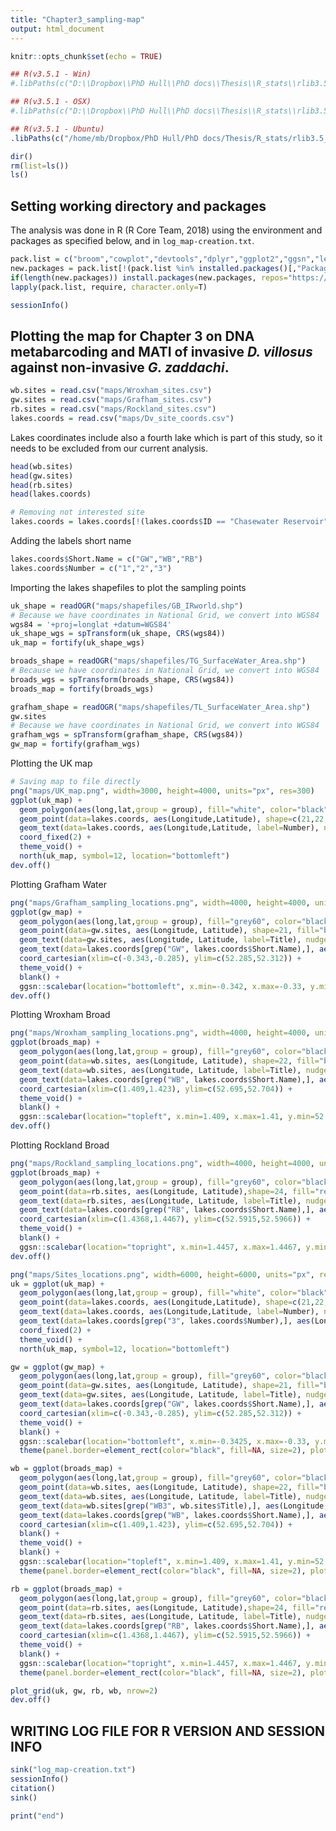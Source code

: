 ```yaml
---
title: "Chapter3_sampling-map"
output: html_document
---
```


```r
knitr::opts_chunk$set(echo = TRUE)
```

```r
## R(v3.5.1 - Win)
#.libPaths(c("D:\\Dropbox\\PhD Hull\\PhD docs\\Thesis\\R_stats\\rlib3.5_win", .libPaths("D:\\Dropbox\\PhD Hull\\PhD docs\\Thesis\\R_stats\\rlib3.5_win")))

## R(v3.5.1 - OSX)
#.libPaths(c("D:\\Dropbox\\PhD Hull\\PhD docs\\Thesis\\R_stats\\rlib3.5_osx", .libPaths("D:\\Dropbox\\PhD Hull\\PhD docs\\Thesis\\R_stats\\rlib3.5_osx")))

## R(v3.5.1 - Ubuntu)
.libPaths(c("/home/mb/Dropbox/PhD Hull/PhD docs/Thesis/R_stats/rlib3.5_unix", .libPaths("/home/mb/Dropbox/PhD Hull/PhD docs/Thesis/R_stats/rlib3.5_unix")))
```

```r
dir()
rm(list=ls())
ls()
```

## Setting working directory and packages

The analysis was done in R (R Core Team, 2018) using the environment and packages as specified below, and in `log_map-creation.txt`.

```r
pack.list = c("broom","cowplot","devtools","dplyr","ggplot2","ggsn","leaflet","maps","maptools","mapview","raster","RColorBrewer","rgdal","rgeos","rworldmap","tmap")
new.packages = pack.list[!(pack.list %in% installed.packages()[,"Package"])]
if(length(new.packages)) install.packages(new.packages, repos="https://cran.rstudio.com")
lapply(pack.list, require, character.only=T)
```

```r
sessionInfo()
```

## Plotting the map for Chapter 3 on DNA metabarcoding and MATI of invasive _D. villosus_ against non-invasive _G. zaddachi_.

```r
wb.sites = read.csv("maps/Wroxham_sites.csv")
gw.sites = read.csv("maps/Grafham_sites.csv")
rb.sites = read.csv("maps/Rockland_sites.csv")
lakes.coords = read.csv("maps/Dv_site_coords.csv")
```


Lakes coordinates include also a fourth lake which is part of this study, so it needs to be excluded from our current analysis.

```r
head(wb.sites)
head(gw.sites)
head(rb.sites)
head(lakes.coords)

# Removing not interested site
lakes.coords = lakes.coords[!(lakes.coords$ID == "Chasewater Reservoir"),]
```

Adding the labels short name

```r
lakes.coords$Short.Name = c("GW","WB","RB")
lakes.coords$Number = c("1","2","3")
```

Importing the lakes shapefiles to plot the sampling points

```r
uk_shape = readOGR("maps/shapefiles/GB_IRworld.shp")
# Because we have coordinates in National Grid, we convert into WGS84
wgs84 = '+proj=longlat +datum=WGS84'
uk_shape_wgs = spTransform(uk_shape, CRS(wgs84))
uk_map = fortify(uk_shape_wgs)

broads_shape = readOGR("maps/shapefiles/TG_SurfaceWater_Area.shp")
# Because we have coordinates in National Grid, we convert into WGS84
broads_wgs = spTransform(broads_shape, CRS(wgs84))
broads_map = fortify(broads_wgs)

grafham_shape = readOGR("maps/shapefiles/TL_SurfaceWater_Area.shp")
gw.sites
# Because we have coordinates in National Grid, we convert into WGS84
grafham_wgs = spTransform(grafham_shape, CRS(wgs84))
gw_map = fortify(grafham_wgs)
```

Plotting the UK map

```r
# Saving map to file directly
png("maps/UK_map.png", width=3000, height=4000, units="px", res=300)
ggplot(uk_map) +
  geom_polygon(aes(long,lat,group = group), fill="white", color="black") +
  geom_point(data=lakes.coords, aes(Longitude,Latitude), shape=c(21,22,24), fill=c("black","blue","red"), cex=3) +
  geom_text(data=lakes.coords, aes(Longitude,Latitude, label=Number), nudge_x=-0.3, cex=6) +
  coord_fixed(2) +
  theme_void() +
  north(uk_map, symbol=12, location="bottomleft")
dev.off()
```

Plotting Grafham Water

```r
png("maps/Grafham_sampling_locations.png", width=4000, height=4000, units="px", res=300)
ggplot(gw_map) +
  geom_polygon(aes(long,lat,group = group), fill="grey60", color="black") +
  geom_point(data=gw.sites, aes(Longitude, Latitude), shape=21, fill="black", cex=4) +
  geom_text(data=gw.sites, aes(Longitude, Latitude, label=Title), nudge_x=0.001, nudge_y=0.0008, cex=7, angle=45, check_overlap=T) +
  geom_text(data=lakes.coords[grep("GW", lakes.coords$Short.Name),], aes(Longitude,Latitude, label=paste(lakes.coords[grep("GW", lakes.coords$Short.Name),"Number"],"\n",lakes.coords[grep("GW", lakes.coords$Short.Name),"ID"])), color="black", cex=15) +
  coord_cartesian(xlim=c(-0.343,-0.285), ylim=c(52.285,52.312)) +
  theme_void() +
  blank() +
  ggsn::scalebar(location="bottomleft", x.min=-0.342, x.max=-0.33, y.min=52.287, y.max=52.289, dist=600, dist_unit="m", st.dist=0.2, height=0.25, transform=T)
dev.off()
```

Plotting Wroxham Broad

```r
png("maps/Wroxham_sampling_locations.png", width=4000, height=4000, units="px", res=300)
ggplot(broads_map) +
  geom_polygon(aes(long,lat,group = group), fill="grey60", color="black") +
  geom_point(data=wb.sites, aes(Longitude, Latitude), shape=22, fill="blue", cex=4) +
  geom_text(data=wb.sites, aes(Longitude, Latitude, label=Title), nudge_x=0.0003, nudge_y=-0.0002, cex=7, angle=-45, check_overlap=T) +
  geom_text(data=lakes.coords[grep("WB", lakes.coords$Short.Name),], aes(Longitude,Latitude, label=paste(lakes.coords[grep("WB", lakes.coords$Short.Name),"Number"],"\n",lakes.coords[grep("WB", lakes.coords$Short.Name),"ID"])), color="black", cex=15) +
  coord_cartesian(xlim=c(1.409,1.423), ylim=c(52.695,52.704)) +
  theme_void() +
  blank() +
  ggsn::scalebar(location="topleft", x.min=1.409, x.max=1.41, y.min=52.701, y.max=52.7039, dist=200, dist_unit="m", st.dist=0.05, height=0.05, transform=T)
dev.off()
```

Plotting Rockland Broad

```r
png("maps/Rockland_sampling_locations.png", width=4000, height=4000, units="px", res=300)
ggplot(broads_map) +
  geom_polygon(aes(long,lat,group = group), fill="grey60", color="black") +
  geom_point(data=rb.sites, aes(Longitude, Latitude),shape=24, fill="red", cex=4) +
  geom_text(data=rb.sites, aes(Longitude, Latitude, label=Title), nudge_x=-0.00025, nudge_y=-0.0001, cex=6, angle=45, check_overlap=T) +
  geom_text(data=lakes.coords[grep("RB", lakes.coords$Short.Name),], aes(Longitude,Latitude, label=paste(lakes.coords[grep("RB", lakes.coords$Short.Name),"Number"],"\n",lakes.coords[grep("RB", lakes.coords$Short.Name),"ID"])), color="black", cex=15) +
  coord_cartesian(xlim=c(1.4368,1.4467), ylim=c(52.5915,52.5966)) +
  theme_void() +
  blank() +
  ggsn::scalebar(location="topright", x.min=1.4457, x.max=1.4467, y.min=52.5960, y.max=52.5966, dist=100, dist_unit="m", st.dist=0.1, height=0.1, transform=T)
dev.off()
```

```r
png("maps/Sites_locations.png", width=6000, height=6000, units="px", res=300)
uk = ggplot(uk_map) +
  geom_polygon(aes(long,lat,group = group), fill="white", color="black") +
  geom_point(data=lakes.coords, aes(Longitude,Latitude), shape=c(21,22,24), fill=c("black","blue","red"), cex=6) +
  geom_text(data=lakes.coords, aes(Longitude,Latitude, label=Number), nudge_x=-0.6, nudge_y=0.2, cex=8, check_overlap=T) +
  geom_text(data=lakes.coords[grep("3", lakes.coords$Number),], aes(Longitude,Latitude, label=Number), nudge_x=0.6, nudge_y=-0.2, cex=8, check_overlap=T) +
  coord_fixed(2) +
  theme_void() +
  north(uk_map, symbol=12, location="bottomleft")

gw = ggplot(gw_map) +
  geom_polygon(aes(long,lat,group = group), fill="grey60", color="black") +
  geom_point(data=gw.sites, aes(Longitude, Latitude), shape=21, fill="black", cex=7) +
  geom_text(data=gw.sites, aes(Longitude, Latitude, label=Title), nudge_x=0.003, nudge_y=0.0015, cex=10, angle=45, check_overlap=T) +
  geom_text(data=lakes.coords[grep("GW", lakes.coords$Short.Name),], aes(Longitude,Latitude, label=paste(lakes.coords[grep("GW", lakes.coords$Short.Name),"Number"],"\n",lakes.coords[grep("GW", lakes.coords$Short.Name),"ID"])), color="black", cex=15) +
  coord_cartesian(xlim=c(-0.343,-0.285), ylim=c(52.285,52.312)) +
  theme_void() +
  blank() +
  ggsn::scalebar(location="bottomleft", x.min=-0.3425, x.max=-0.33, y.min=52.286, y.max=52.289, dist=600, dist_unit="m", st.dist=0.2, height=0.15, transform=T) +
  theme(panel.border=element_rect(color="black", fill=NA, size=2), plot.margin=unit(c(0,0,0.25,0.25), "cm"))

wb = ggplot(broads_map) +
  geom_polygon(aes(long,lat,group = group), fill="grey60", color="black") +
  geom_point(data=wb.sites, aes(Longitude, Latitude), shape=22, fill="blue", cex=7) +
  geom_text(data=wb.sites, aes(Longitude, Latitude, label=Title), nudge_x=0.0007, nudge_y=-0.0004, cex=10, angle=-45, check_overlap=T) +
  geom_text(data=wb.sites[grep("WB3", wb.sites$Title),], aes(Longitude, Latitude, label=Title), nudge_x=0.0001, nudge_y=-0.0005, cex=10, angle=-45, check_overlap=T) +
  geom_text(data=lakes.coords[grep("WB", lakes.coords$Short.Name),], aes(Longitude,Latitude, label=paste(lakes.coords[grep("WB", lakes.coords$Short.Name),"Number"],"\n",lakes.coords[grep("WB", lakes.coords$Short.Name),"ID"])), color="black", cex=15) +
  coord_cartesian(xlim=c(1.409,1.423), ylim=c(52.695,52.704)) +
  blank() +
  theme_void() +
  blank() +
  ggsn::scalebar(location="topleft", x.min=1.409, x.max=1.41, y.min=52.7015, y.max=52.704, dist=150, dist_unit="m", st.dist=0.05, height=0.06, transform=T) +
  theme(panel.border=element_rect(color="black", fill=NA, size=2), plot.margin=unit(c(0.25,0,0,0.25), "cm"))

rb = ggplot(broads_map) +
  geom_polygon(aes(long,lat,group = group), fill="grey60", color="black") +
  geom_point(data=rb.sites, aes(Longitude, Latitude),shape=24, fill="red", cex=7) +
  geom_text(data=rb.sites, aes(Longitude, Latitude, label=Title), nudge_x=-0.0005, nudge_y=-0.0002, cex=10, angle=45, check_overlap=T) +
  geom_text(data=lakes.coords[grep("RB", lakes.coords$Short.Name),], aes(Longitude,Latitude, label=paste(lakes.coords[grep("RB", lakes.coords$Short.Name),"Number"],"\n",lakes.coords[grep("RB", lakes.coords$Short.Name),"ID"])), color="black", cex=15) +
  coord_cartesian(xlim=c(1.4368,1.4467), ylim=c(52.5915,52.5966)) +
  theme_void() +
  blank() +
  ggsn::scalebar(location="topright", x.min=1.4457, x.max=1.4467, y.min=52.5960, y.max=52.5966, dist=100, dist_unit="m", st.dist=0.1, height=0.15, transform=T) +
  theme(panel.border=element_rect(color="black", fill=NA, size=2), plot.margin=unit(c(0.25,0.25,0,0), "cm"))

plot_grid(uk, gw, rb, wb, nrow=2)
dev.off()
```

## WRITING LOG FILE FOR R VERSION AND SESSION INFO

```r
sink("log_map-creation.txt")
sessionInfo()
citation()
sink()

print("end")
```